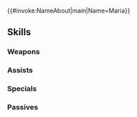 {{#invoke:NameAbout|main|Name=Maria}}{{HeroPage Tabs}}
{{Hero Infobox
|Name=Maria
|Title=Minerva's Sister
|WeaponType=Colorless Staff
|Origin=Fire Emblem: Mystery of the Emblem
|Gender=Female
|MoveType=Infantry
|actorEN=Wendee Lee
|actorJP=洲崎綾
|artist=kaya8
|releaseDate=February 2, 2017
|poolDate=February 2, 2017
|randomStartTime=2017-02-02T07:00:00Z
|poolRarities=3,4
|TagID=マリア
|InternalID=87
|Properties=demoted_240
|cv1=1
|cv2=400300
|description=Princess of Macedon. Younger sister of Minerva and Michalis, whom she loves dearly. Appears in Fire Emblem: Mystery of the Emblem.
|GrowthModifier=None
}}
{{Stats Page
|Lv1HP=17|Lv1ATK=5|Lv1SPD=8|Lv1DEF=4|Lv1RES=10
|GRHP=45|GRATK=50|GRSPD=60|GRDEF=35|GRRES=50
}}
==Skills==
===Weapons===
{{Weapons Table
|weapon1=Assault
|weapon1Unlock=1
|weapon2=Panic
|weapon2Unlock=3
|weapon3=Panic+
|weapon3Unlock=5
}}
===Assists===
{{Assists Table
|assist1=Heal
|assist1Default=1
|assist1Unlock=1
|assist2=Mend
|assist2Default=3
|assist2Unlock=2
|assist3=Physic
|assist3Default=5
|assist3Unlock=4
|assist4=Physic+
|assist4Unlock=5
}}
===Specials===
{{Specials Table
|special1=Imbue
|special1Default=4
|special1Unlock=2
|special2=Miracle
|special2Default=5
|special2Unlock=3
}}
===Passives===
{{Passives Table
|passiveC1=Fortify Res 1
|passiveC2=Fortify Res 2
|passiveC3=Fortify Res 3
|passiveC1Unlock=3
|passiveC2Unlock=4
|passiveC3Unlock=5
}}
{{Heroes Navbox}}